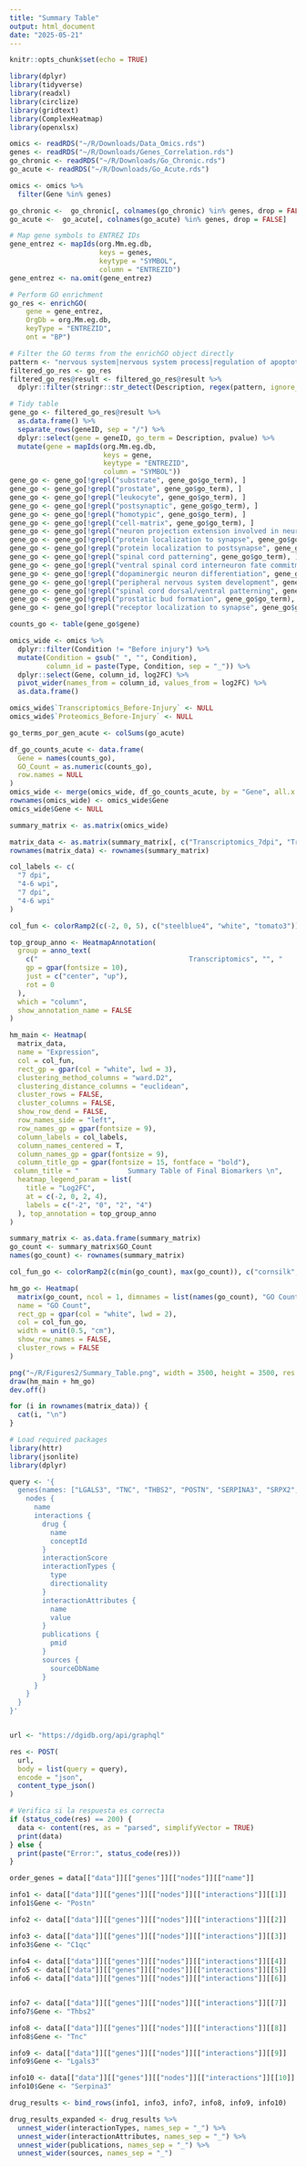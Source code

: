 ---
title: "Summary Table"
output: html_document
date: "2025-05-21"
---

```{r setup, include=FALSE}
knitr::opts_chunk$set(echo = TRUE)
```

```{r}
library(dplyr)
library(tidyverse)
library(readxl)
library(circlize)
library(gridtext)
library(ComplexHeatmap)
library(openxlsx)
```


```{r}
omics <- readRDS("~/R/Downloads/Data_Omics.rds")
genes <- readRDS("~/R/Downloads/Genes_Correlation.rds")
go_chronic <- readRDS("~/R/Downloads/Go_Chronic.rds")
go_acute <- readRDS("~/R/Downloads/Go_Acute.rds")
```

```{r}
omics <- omics %>%
  filter(Gene %in% genes)

go_chronic <-  go_chronic[, colnames(go_chronic) %in% genes, drop = FALSE]
go_acute <-  go_acute[, colnames(go_acute) %in% genes, drop = FALSE]

```

```{r}
# Map gene symbols to ENTREZ IDs
gene_entrez <- mapIds(org.Mm.eg.db,
                      keys = genes,
                      keytype = "SYMBOL",
                      column = "ENTREZID")
gene_entrez <- na.omit(gene_entrez)

# Perform GO enrichment
go_res <- enrichGO(
    gene = gene_entrez,
    OrgDb = org.Mm.eg.db,
    keyType = "ENTREZID",
    ont = "BP")

# Filter the GO terms from the enrichGO object directly
pattern <- "nervous system|nervous system process|regulation of apoptotic signaling pathway|axogenesis|neuron|axon|spinal|synapse|chronic|long-term|acute|innate|plasticity|Wnt|Notch|phosphatidylinositol|MAPK|NF-kappaB|BMP|STAT|SMAD|toll-like|Rho"
filtered_go_res <- go_res
filtered_go_res@result <- filtered_go_res@result %>%
  dplyr::filter(stringr::str_detect(Description, regex(pattern, ignore_case = TRUE)))

# Tidy table
gene_go <- filtered_go_res@result %>%
  as.data.frame() %>%
  separate_rows(geneID, sep = "/") %>%
  dplyr::select(gene = geneID, go_term = Description, pvalue) %>%
  mutate(gene = mapIds(org.Mm.eg.db,
                       keys = gene,
                       keytype = "ENTREZID",
                       column = "SYMBOL"))
gene_go <- gene_go[!grepl("substrate", gene_go$go_term), ]
gene_go <- gene_go[!grepl("prostate", gene_go$go_term), ]
gene_go <- gene_go[!grepl("leukocyte", gene_go$go_term), ]
gene_go <- gene_go[!grepl("postsynaptic", gene_go$go_term), ]
gene_go <- gene_go[!grepl("homotypic", gene_go$go_term), ]
gene_go <- gene_go[!grepl("cell-matrix", gene_go$go_term), ]
gene_go <- gene_go[!grepl("neuron projection extension involved in neuron projection guidance", gene_go$go_term), ]
gene_go <- gene_go[!grepl("protein localization to synapse", gene_go$go_term), ]
gene_go <- gene_go[!grepl("protein localization to postsynapse", gene_go$go_term), ]
gene_go <- gene_go[!grepl("spinal cord patterning", gene_go$go_term), ]
gene_go <- gene_go[!grepl("ventral spinal cord interneuron fate commitment", gene_go$go_term), ]
gene_go <- gene_go[!grepl("dopaminergic neuron differentiation", gene_go$go_term), ]
gene_go <- gene_go[!grepl("peripheral nervous system development", gene_go$go_term), ]
gene_go <- gene_go[!grepl("spinal cord dorsal/ventral patterning", gene_go$go_term), ]
gene_go <- gene_go[!grepl("prostatic bud formation", gene_go$go_term), ]
gene_go <- gene_go[!grepl("receptor localization to synapse", gene_go$go_term), ]

counts_go <- table(gene_go$gene)
```


```{r}

omics_wide <- omics %>%
  dplyr::filter(Condition != "Before injury") %>%
  mutate(Condition = gsub(" ", "", Condition),
         column_id = paste(Type, Condition, sep = "_")) %>%
  dplyr::select(Gene, column_id, log2FC) %>%
  pivot_wider(names_from = column_id, values_from = log2FC) %>%
  as.data.frame()

omics_wide$`Transcriptomics_Before-Injury` <- NULL
omics_wide$`Proteomics_Before-Injury` <- NULL

go_terms_por_gen_acute <- colSums(go_acute)

df_go_counts_acute <- data.frame(
  Gene = names(counts_go),
  GO_Count = as.numeric(counts_go),
  row.names = NULL
)
omics_wide <- merge(omics_wide, df_go_counts_acute, by = "Gene", all.x = TRUE)
rownames(omics_wide) <- omics_wide$Gene
omics_wide$Gene <- NULL

summary_matrix <- as.matrix(omics_wide)

```

```{r}

matrix_data <- as.matrix(summary_matrix[, c("Transcriptomics_7dpi", "Transcriptomics_4-6wpi", "Proteomics_7dpi", "Proteomics_4-6wpi")])
rownames(matrix_data) <- rownames(summary_matrix)

col_labels <- c(
  "7 dpi", 
  "4-6 wpi", 
  "7 dpi", 
  "4-6 wpi"
)

col_fun <- colorRamp2(c(-2, 0, 5), c("steelblue4", "white", "tomato3"))

top_group_anno <- HeatmapAnnotation(
  group = anno_text(
    c("                                     Transcriptomics", "", "                                  Proteomics", ""),  
    gp = gpar(fontsize = 10),
    just = c("center", "up"),
    rot = 0 
  ),
  which = "column",
  show_annotation_name = FALSE
)

hm_main <- Heatmap(
  matrix_data,
  name = "Expression",
  col = col_fun,
  rect_gp = gpar(col = "white", lwd = 3),
  clustering_method_columns = "ward.D2",
  clustering_distance_columns = "euclidean",
  cluster_rows = FALSE,
  cluster_columns = FALSE,
  show_row_dend = FALSE,
  row_names_side = "left",
  row_names_gp = gpar(fontsize = 9),
  column_labels = col_labels,
  column_names_centered = T,
  column_names_gp = gpar(fontsize = 9),
  column_title_gp = gpar(fontsize = 15, fontface = "bold"),
 column_title = "            Summary Table of Final Biomarkers \n",
  heatmap_legend_param = list(
    title = "Log2FC",
    at = c(-2, 0, 2, 4),
    labels = c("-2", "0", "2", "4")
  ), top_annotation = top_group_anno
)

summary_matrix <- as.data.frame(summary_matrix)
go_count <- summary_matrix$GO_Count
names(go_count) <- rownames(summary_matrix)

col_fun_go <- colorRamp2(c(min(go_count), max(go_count)), c("cornsilk", "cornsilk4"))

hm_go <- Heatmap(
  matrix(go_count, ncol = 1, dimnames = list(names(go_count), "GO Count")),
  name = "GO Count",
  rect_gp = gpar(col = "white", lwd = 2),
  col = col_fun_go,
  width = unit(0.5, "cm"),
  show_row_names = FALSE,
  cluster_rows = FALSE
)

png("~/R/Figures2/Summary_Table.png", width = 3500, height = 3500, res = 600)
draw(hm_main + hm_go)
dev.off()

for (i in rownames(matrix_data)) {
  cat(i, "\n")
}

```

```{r}

# Load required packages
library(httr)
library(jsonlite)
library(dplyr)

query <- '{
  genes(names: ["LGALS3", "TNC", "THBS2", "POSTN", "SERPINA3", "SRPX2", "VIT", "C1QB", "C1QC", "HAPLN2"]) {
    nodes {
      name
      interactions {
        drug {
          name
          conceptId
        }
        interactionScore
        interactionTypes {
          type
          directionality
        }
        interactionAttributes {
          name
          value
        }
        publications {
          pmid
        }
        sources {
          sourceDbName
        }
      }
    }
  }
}'


url <- "https://dgidb.org/api/graphql"

res <- POST(
  url,
  body = list(query = query),
  encode = "json",
  content_type_json()
)

# Verifica si la respuesta es correcta
if (status_code(res) == 200) {
  data <- content(res, as = "parsed", simplifyVector = TRUE)
  print(data)
} else {
  print(paste("Error:", status_code(res)))
}

order_genes = data[["data"]][["genes"]][["nodes"]][["name"]]

info1 <- data[["data"]][["genes"]][["nodes"]][["interactions"]][[1]]
info1$Gene <- "Postn"

info2 <- data[["data"]][["genes"]][["nodes"]][["interactions"]][[2]]

info3 <- data[["data"]][["genes"]][["nodes"]][["interactions"]][[3]]
info3$Gene <- "C1qc"
  
info4 <- data[["data"]][["genes"]][["nodes"]][["interactions"]][[4]]
info5 <- data[["data"]][["genes"]][["nodes"]][["interactions"]][[5]]
info6 <- data[["data"]][["genes"]][["nodes"]][["interactions"]][[6]]


info7 <- data[["data"]][["genes"]][["nodes"]][["interactions"]][[7]]
info7$Gene <- "Thbs2"

info8 <- data[["data"]][["genes"]][["nodes"]][["interactions"]][[8]]
info8$Gene <- "Tnc"

info9 <- data[["data"]][["genes"]][["nodes"]][["interactions"]][[9]]
info9$Gene <- "Lgals3"

info10 <- data[["data"]][["genes"]][["nodes"]][["interactions"]][[10]]
info10$Gene <- "Serpina3"

drug_results <- bind_rows(info1, info3, info7, info8, info9, info10)

drug_results_expanded <- drug_results %>%
  unnest_wider(interactionTypes, names_sep = "_") %>%
  unnest_wider(interactionAttributes, names_sep = "_") %>%
  unnest_wider(publications, names_sep = "_") %>%
  unnest_wider(sources, names_sep = "_")

```

